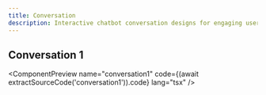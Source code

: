 ```yaml
---
title: Conversation
description: Interactive chatbot conversation designs for engaging user interactions
---
```



## Conversation 1

<ComponentPreview
  name="conversation1"
  code={(await extractSourceCode('conversation1')).code}
  lang="tsx"
/>
